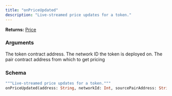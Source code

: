 ```yaml
---
title: "onPriceUpdated"
description: "Live-streamed price updates for a token."
---
```


**Returns:** [Price](/api-reference/types#price)

### Arguments

<ResponseField name="address" type="String">
  The token contract address.
</ResponseField>

<ResponseField name="networkId" type="Int">
  The network ID the token is deployed on.
</ResponseField>

<ResponseField name="sourcePairAddress" type="String">
  The pair contract address from which to get pricing
</ResponseField>

### Schema


```graphql 
"""Live-streamed price updates for a token."""
onPriceUpdated(address: String, networkId: Int, sourcePairAddress: String): Price
```
